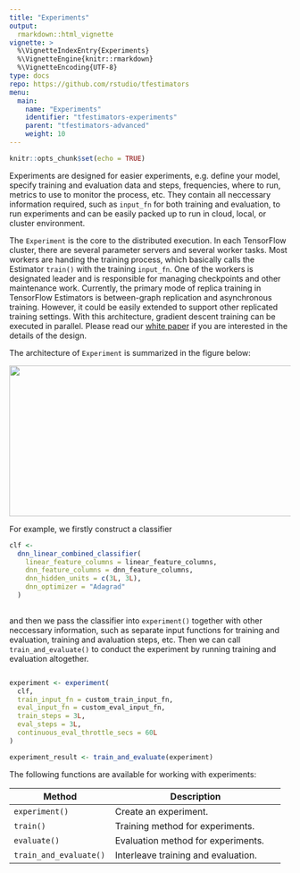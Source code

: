 ```yaml
---
title: "Experiments"
output: 
  rmarkdown::html_vignette
vignette: >
  %\VignetteIndexEntry{Experiments}
  %\VignetteEngine{knitr::rmarkdown}
  %\VignetteEncoding{UTF-8}
type: docs
repo: https://github.com/rstudio/tfestimators
menu:
  main:
    name: "Experiments"
    identifier: "tfestimators-experiments"
    parent: "tfestimators-advanced"
    weight: 10
---
```



```r
knitr::opts_chunk$set(echo = TRUE)
```

Experiments are designed for easier experiments, e.g. define your model, specify training and evaluation data and steps, frequencies, where to run, metrics to use to monitor the process, etc. They contain all neccessary information required, such as `input_fn` for both training and evaluation, to run experiments and can be easily packed up to run in cloud, local, or cluster environment. 

The `Experiment` is the core to the distributed execution. In each TensorFlow cluster, there are several parameter servers and several worker tasks. Most workers are handing the training process, which basically calls the Estimator `train()` with the training `input_fn`. One of the workers is designated leader and is responsible for managing checkpoints and other maintenance work. Currently, the primary mode of replica training in TensorFlow Estimators is between-graph replication and asynchronous training. However, it could be easily extended to support other replicated training settings. With this architecture, gradient descent training can be executed in parallel. Please read our [white paper](http://terrytangyuan.github.io/data/papers/tf-estimators-kdd-paper.pdf) if you are interested in the details of the design. 

The architecture of `Experiment` is summarized in the figure below:

![](images/experiment.png){width=770 height=270 .screenshot}

For example, we firstly construct a classifier

``` r
clf <-
  dnn_linear_combined_classifier(
    linear_feature_columns = linear_feature_columns,
    dnn_feature_columns = dnn_feature_columns,
    dnn_hidden_units = c(3L, 3L),
    dnn_optimizer = "Adagrad"
  )
  
```

and then we pass the classifier into `experiment()` together with other neccessary information, such as separate input functions for training and evaluation, training and avaluation steps, etc. Then we can call `train_and_evaluate()` to conduct the experiment by running training and evaluation altogether.

``` r

experiment <- experiment(
  clf,
  train_input_fn = custom_train_input_fn,
  eval_input_fn = custom_eval_input_fn,
  train_steps = 3L,
  eval_steps = 3L,
  continuous_eval_throttle_secs = 60L
)

experiment_result <- train_and_evaluate(experiment)
```

The following functions are available for working with experiments:

| Method  | Description |
|---------------------------------------|----------------------------------------------------------------|
| `experiment()`  |  Create an experiment.  |
| `train()`  |  Training method for experiments. |
| `evaluate()`  |  Evaluation method for experiments. |
| `train_and_evaluate()`  |  Interleave training and evaluation. |



